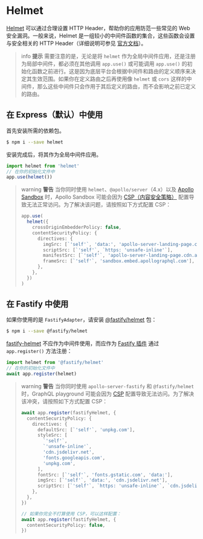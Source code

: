 # Helmet

[Helmet](https://github.com/helmetjs/helmet) 可以通过合理设置 HTTP Header，帮助你的应用防范一些常见的 Web 安全漏洞。一般来说，Helmet 是一组较小的中间件函数的集合，这些函数会设置与安全相关的 HTTP Header（详细说明可参见 [官方文档](https://github.com/helmetjs/helmet#how-it-works)）。

> info **提示** 需要注意的是，无论是将 `helmet` 作为全局中间件应用，还是注册为局部中间件，都必须在其他调用 `app.use()` 或可能调用 `app.use()` 的初始化函数之前进行。这是因为底层平台会根据中间件和路由的定义顺序来决定其生效范围。如果你在定义路由之后再使用像 `helmet` 或 `cors` 这样的中间件，那么这些中间件只会作用于其后定义的路由，而不会影响之前已定义的路由。

## 在 Express（默认）中使用

首先安装所需的依赖包。

```bash
$ npm i --save helmet
```

安装完成后，将其作为全局中间件应用。

```ts
import helmet from 'helmet'
// 在你的初始化文件中
app.use(helmet())
```

> warning **警告** 当你同时使用 `helmet`、`@apollo/server`（4.x）以及 [Apollo Sandbox](https://docs.nestjs.com/graphql/quick-start#apollo-sandbox) 时，Apollo Sandbox 可能会因为 [CSP（内容安全策略）](https://developer.mozilla.org/zh-CN/docs/Web/HTTP/CSP) 配置导致无法正常访问。为了解决该问题，请按照如下方式配置 CSP：
>
> ```ts
> app.use(
>   helmet({
>     crossOriginEmbedderPolicy: false,
>     contentSecurityPolicy: {
>       directives: {
>         imgSrc: [`'self'`, 'data:', 'apollo-server-landing-page.cdn.apollographql.com'],
>         scriptSrc: [`'self'`, `https: 'unsafe-inline'`],
>         manifestSrc: [`'self'`, 'apollo-server-landing-page.cdn.apollographql.com'],
>         frameSrc: [`'self'`, 'sandbox.embed.apollographql.com'],
>       },
>     },
>   })
> )
> ```

## 在 Fastify 中使用

如果你使用的是 `FastifyAdapter`，请安装 [@fastify/helmet](https://github.com/fastify/fastify-helmet) 包：

```bash
$ npm i --save @fastify/helmet
```

[fastify-helmet](https://github.com/fastify/fastify-helmet) 不应作为中间件使用，而应作为 [Fastify 插件](https://www.fastify.io/docs/latest/Reference/Plugins/) 通过 `app.register()` 方法注册：

```ts
import helmet from '@fastify/helmet'
// 在你的初始化文件中
await app.register(helmet)
```

> warning **警告** 当你同时使用 `apollo-server-fastify` 和 `@fastify/helmet` 时，GraphQL playground 可能会因为 [CSP](https://developer.mozilla.org/zh-CN/docs/Web/HTTP/CSP) 配置导致无法访问。为了解决该冲突，请按照如下方式配置 CSP：
>
> ```ts
> await app.register(fastifyHelmet, {
>   contentSecurityPolicy: {
>     directives: {
>       defaultSrc: [`'self'`, 'unpkg.com'],
>       styleSrc: [
>         `'self'`,
>         `'unsafe-inline'`,
>         'cdn.jsdelivr.net',
>         'fonts.googleapis.com',
>         'unpkg.com',
>       ],
>       fontSrc: [`'self'`, 'fonts.gstatic.com', 'data:'],
>       imgSrc: [`'self'`, 'data:', 'cdn.jsdelivr.net'],
>       scriptSrc: [`'self'`, `https: 'unsafe-inline'`, `cdn.jsdelivr.net`, `'unsafe-eval'`],
>     },
>   },
> })
>
> // 如果你完全不打算使用 CSP，可以这样配置：
> await app.register(fastifyHelmet, {
>   contentSecurityPolicy: false,
> })
> ```
